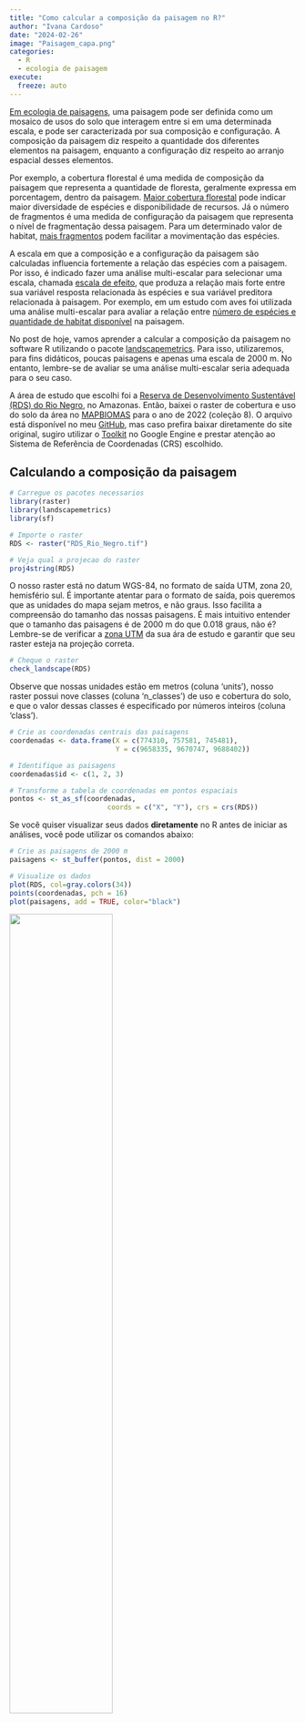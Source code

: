 ```yaml
---
title: "Como calcular a composição da paisagem no R?"
author: "Ivana Cardoso"
date: "2024-02-26"
image: "Paisagem_capa.png"
categories: 
  - R
  - ecologia de paisagem
execute:
  freeze: auto
---
```


[Em ecologia de paisagens](https://www.scielo.br/j/bn/a/Jbchd6rjY35PGkY5BHPz63S/), uma paisagem pode ser definida como um mosaico de usos do solo que interagem entre si em uma determinada escala, e pode ser caracterizada por sua composição e configuração. A composição da paisagem diz respeito a quantidade dos diferentes elementos na paisagem, enquanto a configuração diz respeito ao arranjo espacial desses elementos. 

Por exemplo, a cobertura florestal é uma medida de composição da paisagem que representa a quantidade de floresta, geralmente expressa em porcentagem, dentro da paisagem. [Maior cobertura florestal](https://onlinelibrary.wiley.com/doi/epdf/10.1111/ele.13535) pode indicar maior diversidade de espécies e disponibilidade de recursos. 
Já o número de fragmentos é uma medida de configuração da paisagem que representa o nível de fragmentação dessa paisagem. Para um determinado valor de habitat, [mais fragmentos](https://onlinelibrary.wiley.com/doi/epdf/10.1111/ele.13535) podem facilitar a movimentação das espécies.

A escala em que a composição e a configuração da paisagem são calculadas influencia fortemente a relação das espécies com a paisagem. Por isso, é indicado fazer uma análise multi-escalar para selecionar uma escala, chamada [escala de efeito](https://onlinelibrary.wiley.com/doi/pdf/10.1111/geb.12233), que produza a relação mais forte entre sua variável resposta relacionada às espécies e sua variável preditora relacionada à paisagem. Por exemplo, em um estudo com aves foi utilizada uma análise multi-escalar para avaliar a relação entre [número de espécies e quantidade de habitat disponível](https://onlinelibrary.wiley.com/doi/abs/10.1111/jbi.13499) na paisagem.

No post de hoje, vamos aprender a calcular a composição da paisagem no software R utilizando o pacote [landscapemetrics](https://r-spatialecology.github.io/landscapemetrics/index.html). Para isso, utilizaremos, para fins didáticos, poucas paisagens e apenas uma escala de 2000 m. No entanto, lembre-se de avaliar se uma análise multi-escalar seria adequada para o seu caso.

A área de estudo que escolhi foi a [Reserva de Desenvolvimento Sustentável (RDS) do Rio Negro](https://ppbio.inpa.gov.br/sitios/RDS_Rio_Negro), no Amazonas. Então, baixei o raster de cobertura e uso do solo da área no [MAPBIOMAS](https://brasil.mapbiomas.org/colecoes-mapbiomas/) para o ano de 2022 (coleção 8). O arquivo está disponível no meu [GitHub](https://github.com/Ivana-Cardoso/Ivana-Cardoso.github.io/tree/main/posts/Composicao_paisagem), mas caso prefira baixar diretamente do site original, sugiro utilizar o [Toolkit](https://www.youtube.com/watch?v=OBqaoSuLGbk&ab_channel=MapBiomasBrasil) no Google Engine e prestar atenção ao Sistema de Referência de Coordenadas (CRS) escolhido. 

## Calculando a composição da paisagem

````r
# Carregue os pacotes necessarios
library(raster)
library(landscapemetrics)
library(sf)
````
````r
# Importe o raster
RDS <- raster("RDS_Rio_Negro.tif")

# Veja qual a projecao do raster
proj4string(RDS)
````
O nosso raster está no datum WGS-84, no formato de saída UTM, zona 20, hemisfério sul. É importante atentar para o formato de saída, pois queremos que as unidades do mapa sejam metros, e não graus. Isso facilita a compreensão do tamanho das nossas paisagens. É mais intuitivo entender que o tamanho das paisagens é de 2000 m do que 0.018 graus, não é?
</br>
Lembre-se de verificar a [zona UTM](https://forest-gis.com/2016/06/um-pouco-sobre-a-projecao-utm.html/) da sua ára de estudo e garantir que seu raster esteja na projeção correta.
</br>

````r
# Cheque o raster
check_landscape(RDS) 
````
Observe que nossas unidades estão em metros (coluna 'units'), nosso raster possui nove classes (coluna 'n_classes') de uso e cobertura do solo, e que o valor dessas classes é especificado por números inteiros (coluna 'class').
</br>

````r
# Crie as coordenadas centrais das paisagens
coordenadas <- data.frame(X = c(774310, 757581, 745481),
                          Y = c(9658335, 9670747, 9688402))

# Identifique as paisagens
coordenadas$id <- c(1, 2, 3)

# Transforme a tabela de coordenadas em pontos espaciais
pontos <- st_as_sf(coordenadas, 
                        coords = c("X", "Y"), crs = crs(RDS)) 
````

Se você quiser visualizar seus dados **diretamente** no R antes de iniciar as análises, você pode utilizar os comandos abaixo:

````r
# Crie as paisagens de 2000 m
paisagens <- st_buffer(pontos, dist = 2000)

# Visualize os dados
plot(RDS, col=gray.colors(34))
points(coordenadas, pch = 16)
plot(paisagens, add = TRUE, color="black") 
````

![ ](RDS.png){width="60%"}

Eu criei esse mapa no QGIS v.3.34.3, mas ele é essencialmente o mesmo do mapa gerado a partir dos comandos acima, com exceção das cores. Eu escolhi fazer no QGIS apenas para mudar as cores sem incluir e dificultar o código com ações que não são o objetivo desse tutorial.
Os pontos das nossas coordenadas estão representadas no mapa pela bolinha preta com contorno branco e as paisagens de 2000 m estão representadas pelo círculo tracejado.

````r
# Calcule a composição da paisagem
composicao <- landscapemetrics::sample_lsm(RDS, y = pontos, size = 2000,
                                           shape = "circle", plot_id = pontos$id,
                                           what = "lsm_c_pland")
````
Para amostrar paisagens em uma determinada escala ao redor de pontos de interesse utilizamos a função [sample_lsm](https://r-spatialecology.github.io/landscapemetrics/reference/sample_lsm.html). Dentro dessa função especificamos nosso raster (RDS), os pontos centrais de interesse (y = pontos), a escala das nossas paisagens (size = 2000), o formato das nossas paisagens (shape = "circle"), o identificador de cada paisagem (plot_id = pontos$id) e o que gostaríamos de calcular dentro dessas paisagens ("lsm_c_pland").
A função [lsm_c_pland](https://r-spatialecology.github.io/landscapemetrics/reference/lsm_c_pland.html?q=lsm_c_pland#ref-usage) calcula a porcentagem de cada classe do raster dentro das paisagens. No nosso caso, essa função calculou a porcentagem de cada uso do solo nas paisagens.

````r
# Visualize os resultados
composicao
````

Essa tabela mostra nossos resultados. Preste atenção na coluna três, chamada "class", na coluna seis, chamada "value", e na coluna sete chamada "plot_id".

A coluna três indica os valores dos pixels que representam as classes. Já que utilizamos o raster do MAPBIOMAS, temos que consultar o [código de legenda](https://brasil.mapbiomas.org/wp-content/uploads/sites/4/2023/08/Legenda-Colecao-8-LEGEND-CODE.pdf) para entender o que é cada classe do raster. 

A coluna seis indica o valor, em porcentagem, de cada classe na paisagem.

A coluna sete indica a qual paisagem pertencem os valores. Com nossos resultados podemos concluir que:

A composição da **paisagem 1** é: 
</ul>
  - 74.4% de Formação Florestal (classe 3), 
  - 6.75% de Floresta Alagável (classe 6), 
  - 1.23% Campo Alagado e Área Pantanosa (classe 11), 
  - 0.0352% de Formação Campestre (classe 12), 
  - 0.458% de Pastagem (classe 15),
  - 17.2% de Rio (classe 33).
</ul>
  
A composição da **paisagem 2** é:
</ul>
  - 97.8% de Formação Florestal (classe 3),
  - 1.06% de Floresta Alagável (classe 6),
  - 0.810% de Pastagem (classe 15),
  - 0.374% de Rio (classe 33).
</ul>
  
A composição da **paisagem 3** é: 
</ul>
  - 68.1% de Formação Florestal (classe 3), 
  - 2.26% de Floresta Alagável (classe 6), 
  - 2.18% Campo Alagado e Área Pantanosa (classe 11), 
  - 0.507% de Formação Campestre (classe 12), 
  - 9.73% de Pastagem (classe 15),
  - 17.2% de Rio (classe 33).
</ul>
  
![ ](RDS_Landscapes.png)